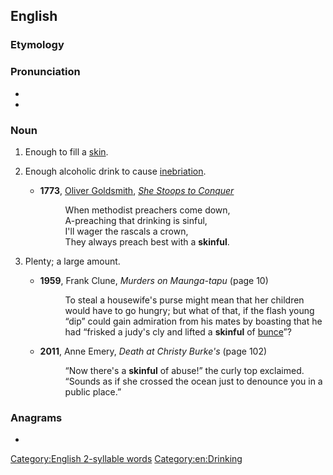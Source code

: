 ==English==

===Etymology===
{{suffix|en|skin|ful|pos=noun}}

===Pronunciation===
* {{IPA|en|/ˈskɪnfəl/}}
* {{hyph|en|skin|ful}}

===Noun===
{{en-noun|s|skinsful}}

# Enough to fill a [[skin]].
#: {{ux|en|a '''skinful''' of wine}}
# {{lb|en|colloquial}} Enough alcoholic drink to cause [[inebriation]].
#: {{ux|en|I wasn't thinking straight – I'd had a '''skinful''' that night.}}
#* '''1773''', [[w:Oliver Goldsmith|Oliver Goldsmith]], ''[[s:She Stoops to Conquer|She Stoops to Conquer]]''
#*: When methodist preachers come down,
#*: A-preaching that drinking is sinful,
#*: I'll wager the rascals a crown,
#*: They always preach best with a '''skinful'''.
# {{lb|en|slang}} Plenty; a large amount.
#* '''1959''', Frank Clune, ''Murders on Maunga-tapu'' (page 10)
#*: To steal a housewife's purse might mean that her children would have to go hungry; but what of that, if the flash young “dip” could gain admiration from his mates by boasting that he had “frisked a judy's cly and lifted a '''skinful''' of [[bunce]]”?
#* '''2011''', Anne Emery, ''Death at Christy Burke's'' (page 102)
#*: “Now there's a '''skinful''' of abuse!” the curly top exclaimed. “Sounds as if she crossed the ocean just to denounce you in a public place.”

===Anagrams===
* {{anagrams|en|a=fiklnsu|Lufkins|sinkful}}

[[Category:English 2-syllable words]]
[[Category:en:Drinking]]